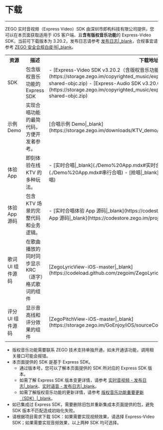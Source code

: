 # 下载

- - -

ZEGO 实时音视频（Express Video）SDK 由深圳市即构科技有限公司提供，您可以在本页面获取适用于 iOS 客户端、且**含有版权音乐功能**的 Express-Video SDK，当前可下载版本为 3.20.2，发布日志请参考 [发布日志\|_blank](./Introduction/Release%20Notes.mdx)，合规事宜请参考 [ZEGO 安全合规白皮书\|_blank](/policies-and-agreements/zego-security-and-compliance-white-paper)。

<table>
  
<tbody><tr>
<th>资源</th>
<th>描述</th>
<th>下载地址</th>
<th>相关文档</th>
</tr>
<tr>
<td>
SDK
</td>
<td>
包含版权音乐功能的 Express SDK
</td>
<td>
- [Express-Video SDK v3.20.2（含版权音乐功能）](https://storage.zego.im/copyrighted_music/express/video/ZegoExpressVideo-ios-shared-objc.zip)
- [Express-Audio SDK v3.20.0（含版权音乐功能）](https://storage.zego.im/copyrighted_music/express/audio/ZegoExpressAudio-ios-shared-objc.zip)
</td>
<td>
- [集成 SDK - 实时音视频|_blank](./Quick%20Starts/Integrate%20the%20SDK/Express%20Video.mdx)
- [集成 SDK - 实时语音|_blank](./Quick%20Starts/Integrate%20the%20SDK/Express%20Video.mdx)&nbsp;
</td>
</tr>
<tr>
<td>示例 Demo</td>
<td>实现合唱功能的最简代码，方便开发者参考。</td>
<td>[合唱示例 Demo|_blank](https://storage.zego.im/downloads/KTV_demo/KTVChorusDemo_Express_iOS.zip)</td>
<td>[合唱示例 Demo 运行指引|_blank](#15042)</td>
</tr>
<tr>
<td>
体验 App
</td>
<td>
即刻体验在线 KTV 的多种玩法。&nbsp;
</td>
<td>
- [实时合唱|_blank](./Demo%20App.mdx#实时合唱--抢唱)
- [串行合唱|_blank](./Demo%20App.mdx#串行合唱)
- [抢唱|_blank](./Demo%20App.mdx#实时合唱--抢唱)
</td>
<td>-</td>
</tr>
<tr>
<td>
体验 App 源码
</td>
<td>
包含 KTV 场景的完整代码和业务逻辑。
</td>
<td>
- [实时合唱体验 App 源码|_blank](https://codestore.zego.im/project/16)
- [抢唱体验 App 源码|_blank](https://codestore.zego.im/project/18)
</td>
<td>
- [实时合唱体验 App 源码运行指引|_blank](./Quick%20Starts/Run%20the%20Demo%20App%20Source%20Code/Real%20Time%20Chorus.mdx)
- [抢唱体验 App 源码运行指引|_blank](./Quick%20Starts/Run%20the%20Demo%20App%20Source%20Code/Grab%20the%20Mic.mdx)
</td>
</tr>
<tr>
<td>歌词 UI 组件源码</td>
<td>在歌曲播放的同时同步显示 KRC（逐字）格式歌词的组件</td>
<td>[ZegoLyricView-iOS-master|_blank](https://codeload.github.com/zegoim/ZegoLyricView-iOS/zip/refs/heads/master)</td>
<td>[歌词组件|_blank](./ZEGO%20Content%20Center/Lyrics%20Display%20Component.mdx)</td>
</tr>
<tr>
<td>评分 UI 组件源码</td>
<td>显示音高线和评分效果的组件</td>
<td>[ZegoPitchView-iOS-master|_blank](https://storage.zego.im/GoEnjoy/iOS/sourceCode/GoKTVChorus_iOS_Sourcecode.zip)</td>
<td>[评分组件|_blank](./ZEGO%20Content%20Center/Scoring%20Component.mdx)</td>
</tr>
</tbody></table>

<Note title="Note">

- 版权音乐功能需要联系 ZEGO 技术支持单独开通，如未开通该功能，调用相关接口可能会报错。
- 本页面提供的 SDK 是基于 Express SDK。
    - 通过版本号，您可以了解本页面提供的 SDK 所对应的 Express SDK 版本。
    - 如需了解 Express SDK 版本变更详情，请参考 [实时音视频 - 发布日志\|_blank](https://doc-zh.zego.im/article/12540)、[实时语音 - 发布日志\|_blank](https://doc-zh.zego.im/article/12579)。
    - 如需了解版权音乐功能的更新详情，请参考 [版权音乐功能重要更新（SDK）\|_blank](https://doc-zh.zego.im/article/16805)。
- 如已集成过 Express SDK，需要删除旧包并重新集成本页面提供的包，避免 SDK 版本不匹配造成初始化失败。
- 请根据项目需求下载 SDK：如果需要实现视频效果，请选择 Express-Video SDK；如果需要实现音频效果，以上两种 SDK 均可选择。 
</Note>
